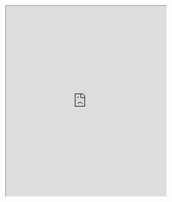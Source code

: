 


<iframe 
  style={{ border: "1px solid rgba(0, 0, 0, 0.1)" }} 
  width="100%" 
  height="600" 
  src="https://embed.figma.com/board/hUoNCspr2ojMjfgaahOx6X/Ideation-Board?node-id=5-124&t=NcQxaqAmLNzMqHZM-0&embed-host=share" 
  allowFullScreen
/>


# Experiment Pipeline

<iframe 
  style={{ border: "1px solid rgba(0, 0, 0, 0.1)" }} 
  width="100%" 
  height="600" 
  src="https://embed.figma.com/board/qfR6FglV59EVVMOmbYakBw/Experiment-Pipeline?node-id=22-537&t=wyTg4JSj7nxLZppd-0&embed-host=share" 
  allowFullScreen
/>